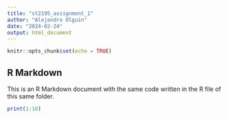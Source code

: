```yaml
---
title: "st2195_assignment_1"
author: "Alejandro Olguin"
date: "2024-02-24"
output: html_document
---
```


```r
knitr::opts_chunk$set(echo = TRUE)
```

## R Markdown

This is an R Markdown document with the same code written in the R file of this same folder.

```r
print(1:10)
```

